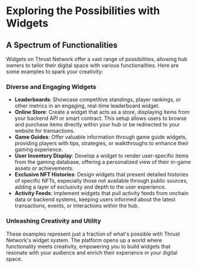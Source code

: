 # Exploring the Possibilities with Widgets

## A Spectrum of Functionalities

Widgets on Thrust Network offer a vast range of possibilities, allowing hub owners to tailor their digital space with various functionalities. Here are some examples to spark your creativity:

### Diverse and Engaging Widgets

- **Leaderboards**: Showcase competitive standings, player rankings, or other metrics in an engaging, real-time leaderboard widget.
- **Online Store**: Create a widget that acts as a store, displaying items from your backend API or smart contract. This setup allows users to browse and purchase items directly within your hub or be redirected to your website for transactions.
- **Game Guides**: Offer valuable information through game guide widgets, providing players with tips, strategies, or walkthroughs to enhance their gaming experience.
- **User Inventory Display**: Develop a widget to render user-specific items from the gaming database, offering a personalized view of their in-game assets or achievements.
- **Exclusive NFT Histories**: Design widgets that present detailed histories of specific NFTs, especially those not available through public sources, adding a layer of exclusivity and depth to the user experience.
- **Activity Feeds**: Implement widgets that pull activity feeds from onchain data or backend systems, keeping users informed about the latest transactions, events, or interactions within the hub.

### Unleashing Creativity and Utility

These examples represent just a fraction of what's possible with Thrust Network's widget system. The platform opens up a world where functionality meets creativity, empowering you to build widgets that resonate with your audience and enrich their experience in your digital space.
